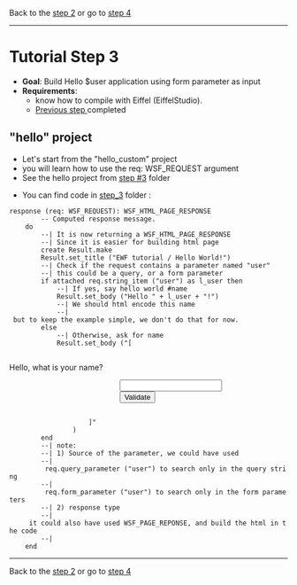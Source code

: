 Back to the [[step_2.wiki|step 2]] 
or go to [[step_4.wiki|step 4]]

----

= Tutorial Step 3 =
* '''Goal''': Build Hello $user application using form parameter as input
* '''Requirements''': 
** know how to compile with Eiffel (EiffelStudio).
** [[step_2.wiki|Previous step ]] completed

== "hello" project ==
* Let's start from the "hello_custom" project
* you will learn how to use the req: WSF_REQUEST argument
* See the hello project from [[step_3|step #3]] folder

* You can find code in [[step_3]] folder :

 response (req: WSF_REQUEST): WSF_HTML_PAGE_RESPONSE
         -- Computed response message.
     do
         --| It is now returning a WSF_HTML_PAGE_RESPONSE
         --| Since it is easier for building html page
         create Result.make
         Result.set_title ("EWF tutorial / Hello World!")
         --| Check if the request contains a parameter named "user"
         --| this could be a query, or a form parameter
         if attached req.string_item ("user") as l_user then
             --| If yes, say hello world #name
             Result.set_body ("Hello " + l_user + "!")
             --| We should html encode this name
             --| but to keep the example simple, we don't do that for now.
         else
             --| Otherwise, ask for name
             Result.set_body ("[
                         <form action="/" method="POST">
                             <p>Hello, what is your name?</p>
                             <input type="text" name="user"/>
                             <input type="submit" value="Validate"/>
                         </form>
                     ]"
                 )
         end
         --| note:
         --| 1) Source of the parameter, we could have used
         --|         req.query_parameter ("user") to search only in the query string
         --|         req.form_parameter ("user") to search only in the form parameters
         --| 2) response type
         --|     it could also have used WSF_PAGE_REPONSE, and build the html in the code
         --|
     end

----

Back to the [[step_2.wiki|step 2]] 
or go to [[step_4.wiki|step 4]]



